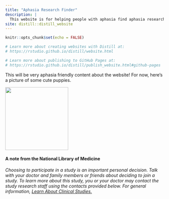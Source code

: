 ```yaml
---
title: "Aphasia Research Finder"
description: |
  This website is for helping people with aphasia find aphasia research studies
site: distill::distill_website
---
```


```r
knitr::opts_chunk$set(echo = FALSE)

# Learn more about creating websites with Distill at:
# https://rstudio.github.io/distill/website.html

# Learn more about publishing to GitHub Pages at:
# https://rstudio.github.io/distill/publish_website.html#github-pages

```

This will be very aphasia friendly content about the website! For now, here's a picture of some cute puppies.

<img src="images/Willa.jpg" style="width:auto; height:200px">


<div class="study">
<h4>A note from the National Library of Medicine</h4>
<em>Choosing to participate in a study is an important personal decision. Talk with your doctor and family members or friends about deciding to join a study. To learn more about this study, you or your doctor may contact the study research staff using the contacts provided below. For general information, <a href="https://clinicaltrials.gov/ct2/about-studies/learn">Learn About Clinical Studies.</a></em>
</div>
